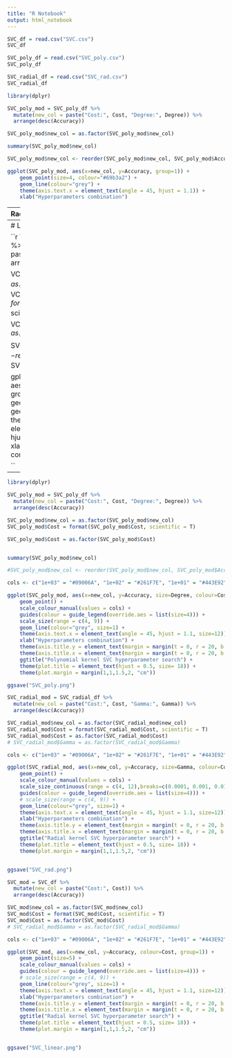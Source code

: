 ```yaml
---
title: "R Notebook"
output: html_notebook
---
```


```r
SVC_df = read.csv("SVC.csv")
SVC_df

SVC_poly_df = read.csv("SVC_poly.csv")
SVC_poly_df

SVC_radial_df = read.csv("SVC_rad.csv")
SVC_radial_df
```


```r
library(dplyr)

SVC_poly_mod = SVC_poly_df %>%
  mutate(new_col = paste("Cost:", Cost, "Degree:", Degree)) %>%
  arrange(desc(Accuracy))

SVC_poly_mod$new_col = as.factor(SVC_poly_mod$new_col) 

summary(SVC_poly_mod$new_col)

SVC_poly_mod$new_col <- reorder(SVC_poly_mod$new_col, SVC_poly_mod$Accuracy)
```

```r

ggplot(SVC_poly_mod, aes(x=new_col, y=Accuracy, group=1)) + 
    geom_point(size=4, colour="#69b3a2") +
    geom_line(colour="grey") +
    theme(axis.text.x = element_text(angle = 45, hjust = 1.1)) +
    xlab("Hyperparameters combination")

```

---
# Radial

```r

SVC_radial_mod = SVC_radial_df %>%
  mutate(new_col = paste("Cost:", Cost, "Gamma:", Gamma)) %>%
  arrange(desc(Accuracy))

SVC_radial_mod$new_col = as.factor(SVC_radial_mod$new_col) 


# SVC_radial_mod$new_col <- reorder(SVC_radial_mod$new_col, SVC_radial_mod$Accuracy)
```

```r

ggplot(SVC_radial_mod, aes(x=new_col, y=Accuracy, group=1)) + 
    geom_point(size=4, colour="#69b3a2") +
    geom_line(colour="grey") +
    theme(axis.text.x = element_text(angle = 45, hjust = 1.1)) +
    xlab("Hyperparameters combination")

```
 
 ---
 # Linear SVC
 
```r
SVC_df_mod = SVC_df %>%
  mutate(new_col = paste("Cost:", Cost)) %>%
  arrange(desc(Accuracy))

SVC_df_mod$new_col = as.factor(SVC_df_mod$new_col) 
SVC_df_mod$Cost = format(SVC_df_mod$Cost, scientific = T)

SVC_df_mod$Cost = as.factor(SVC_df_mod$Cost) 

#SVC_df_mod$new_col <- reorder(SVC_df_mod$new_col, SVC_df_mod$Accuracy)

ggplot(SVC_df_mod, aes(x=new_col, y=Accuracy, group=1, colour=Cost)) + 
    geom_point() +
    geom_line(colour="grey") +
    theme(axis.text.x = element_text(angle = 45, hjust = 1.1)) +
    xlab("Hyperparameters combination")

```
 
 ---
 
```r
library(dplyr)

SVC_poly_mod = SVC_poly_df %>%
  mutate(new_col = paste("Cost:", Cost, "Degree:", Degree)) %>%
  arrange(desc(Accuracy))

SVC_poly_mod$new_col = as.factor(SVC_poly_mod$new_col) 
SVC_poly_mod$Cost = format(SVC_poly_mod$Cost, scientific = T)

SVC_poly_mod$Cost = as.factor(SVC_poly_mod$Cost) 


summary(SVC_poly_mod$new_col)

#SVC_poly_mod$new_col <- reorder(SVC_poly_mod$new_col, SVC_poly_mod$Accuracy)
```
 
```r
cols <- c("1e+03" = "#09006A", "1e+02" = "#261F7E", "1e+01" = "#443E92", "1e+00" = "#615DA6", "1e-01" = "#7E7DB9", "1e-02" = "#9B9CCD", "1e-03" = "#B9BBE1", "1e-04" = "#D6DAF5")

ggplot(SVC_poly_mod, aes(x=new_col, y=Accuracy, size=Degree, colour=Cost, group=1)) + 
    geom_point() +
    scale_colour_manual(values = cols) +
    guides(colour = guide_legend(override.aes = list(size=4))) +
    scale_size(range = c(4, 9)) +
    geom_line(colour="grey", size=1) +
    theme(axis.text.x = element_text(angle = 45, hjust = 1.1, size=12)) +
    xlab("Hyperparameters combination") +
    theme(axis.title.y = element_text(margin = margin(t = 0, r = 20, b = 0, l = 0), size= 15)) +
    theme(axis.title.x = element_text(margin = margin(t = 0, r = 20, b = 0, l = 0), size= 15)) +
    ggtitle("Polynomial kernel SVC hyperparameter search") +
    theme(plot.title = element_text(hjust = 0.5, size= 18)) +
    theme(plot.margin = margin(1,1,1.5,2, "cm"))

ggsave("SVC_poly.png")
```

```r

SVC_radial_mod = SVC_radial_df %>%
  mutate(new_col = paste("Cost:", Cost, "Gamma:", Gamma)) %>%
  arrange(desc(Accuracy))

SVC_radial_mod$new_col = as.factor(SVC_radial_mod$new_col)
SVC_radial_mod$Cost = format(SVC_radial_mod$Cost, scientific = T)
SVC_radial_mod$Cost = as.factor(SVC_radial_mod$Cost) 
# SVC_radial_mod$Gamma = as.factor(SVC_radial_mod$Gamma) 

cols <- c("1e+03" = "#09006A", "1e+02" = "#261F7E", "1e+01" = "#443E92", "1e+00" = "#615DA6", "1e-01" = "#7E7DB9", "1e-02" = "#9B9CCD", "1e-03" = "#B9BBE1", "1e-04" = "#D6DAF5")

ggplot(SVC_radial_mod, aes(x=new_col, y=Accuracy, size=Gamma, colour=Cost, group=1)) + 
    geom_point() +
    scale_colour_manual(values = cols) +
    scale_size_continuous(range = c(4, 12),breaks=c(0.0001, 0.001, 0.01, 0.1, 1, 10)) +
    guides(colour = guide_legend(override.aes = list(size=4))) +
    # scale_size(range = c(4, 9)) +
    geom_line(colour="grey", size=1) +
    theme(axis.text.x = element_text(angle = 45, hjust = 1.1, size=12)) +
    xlab("Hyperparameters combination") +
    theme(axis.title.y = element_text(margin = margin(t = 0, r = 20, b = 0, l = 0), size= 15)) +
    theme(axis.title.x = element_text(margin = margin(t = 0, r = 20, b = 0, l = 0), size= 15)) +
    ggtitle("Radial kernel SVC hyperparameter search") +
    theme(plot.title = element_text(hjust = 0.5, size= 18)) +
    theme(plot.margin = margin(1,1,1.5,2, "cm"))


ggsave("SVC_rad.png")
```


```r

SVC_mod = SVC_df %>%
  mutate(new_col = paste("Cost:", Cost)) %>%
  arrange(desc(Accuracy))

SVC_mod$new_col = as.factor(SVC_mod$new_col)
SVC_mod$Cost = format(SVC_mod$Cost, scientific = T)
SVC_mod$Cost = as.factor(SVC_mod$Cost) 
# SVC_radial_mod$Gamma = as.factor(SVC_radial_mod$Gamma) 

cols <- c("1e+03" = "#09006A", "1e+02" = "#261F7E", "1e+01" = "#443E92", "1e+00" = "#615DA6", "1e-01" = "#7E7DB9", "1e-02" = "#9B9CCD", "1e-03" = "#B9BBE1", "1e-04" = "#D6DAF5")

ggplot(SVC_mod, aes(x=new_col, y=Accuracy, colour=Cost, group=1)) + 
    geom_point(size=5) +
    scale_colour_manual(values = cols) +
    guides(colour = guide_legend(override.aes = list(size=4))) +
    # scale_size(range = c(4, 9)) +
    geom_line(colour="grey", size=1) +
    theme(axis.text.x = element_text(angle = 45, hjust = 1.1, size=12)) +
    xlab("Hyperparameters combination") +
    theme(axis.title.y = element_text(margin = margin(t = 0, r = 20, b = 0, l = 0), size= 15)) +
    theme(axis.title.x = element_text(margin = margin(t = 0, r = 20, b = 0, l = 0), size= 15)) +
    ggtitle("Radial kernel SVC hyperparameter search") +
    theme(plot.title = element_text(hjust = 0.5, size= 18)) +
    theme(plot.margin = margin(1,1,1.5,2, "cm"))


ggsave("SVC_linear.png")
```
